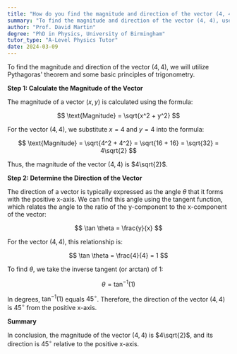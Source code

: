 ```yaml
---
title: "How do you find the magnitude and direction of the vector (4, 4)?"
summary: "To find the magnitude and direction of the vector (4, 4), use Pythagoras' theorem and trigonometry."
author: "Prof. David Martin"
degree: "PhD in Physics, University of Birmingham"
tutor_type: "A-Level Physics Tutor"
date: 2024-03-09
---
```


To find the magnitude and direction of the vector $(4, 4)$, we will utilize Pythagoras' theorem and some basic principles of trigonometry.

**Step 1: Calculate the Magnitude of the Vector**

The magnitude of a vector $(x, y)$ is calculated using the formula:

$$
\text{Magnitude} = \sqrt{x^2 + y^2}
$$

For the vector $(4, 4)$, we substitute $x = 4$ and $y = 4$ into the formula:

$$
\text{Magnitude} = \sqrt{4^2 + 4^2} = \sqrt{16 + 16} = \sqrt{32} = 4\sqrt{2}
$$

Thus, the magnitude of the vector $(4, 4)$ is $4\sqrt{2}$.

**Step 2: Determine the Direction of the Vector**

The direction of a vector is typically expressed as the angle $\theta$ that it forms with the positive x-axis. We can find this angle using the tangent function, which relates the angle to the ratio of the y-component to the x-component of the vector:

$$
\tan \theta = \frac{y}{x}
$$

For the vector $(4, 4)$, this relationship is:

$$
\tan \theta = \frac{4}{4} = 1
$$

To find $\theta$, we take the inverse tangent (or arctan) of $1$:

$$
\theta = \tan^{-1}(1)
$$

In degrees, $\tan^{-1}(1)$ equals $45^\circ$. Therefore, the direction of the vector $(4, 4)$ is $45^\circ$ from the positive x-axis.

**Summary**

In conclusion, the magnitude of the vector $(4, 4)$ is $4\sqrt{2}$, and its direction is $45^\circ$ relative to the positive x-axis.
    